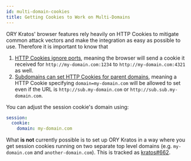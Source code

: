 ```yaml
---
id: multi-domain-cookies
title: Getting Cookies to Work on Multi-Domains
---
```


ORY Kratos' browser features rely heavily on HTTP Cookies to mitigate common
attack vectors and make the integration as easy as possible to use. Therefore it
is important to know that

1. [HTTP Cookies ignore ports](https://stackoverflow.com/questions/1612177/are-http-cookies-port-specific),
   meaning the browser will send a cookie it received for
   `http://my-domain.com:1234` to `http://my-domain.com:4321` as well.
2. [Subdomains can set HTTP Cookies for parent domains](https://stackoverflow.com/questions/18492576/share-cookie-between-subdomain-and-domain),
   meaning a HTTP Cookie specifying `domain=my-domain.com` will be allowed to
   set even if the URL is `http://sub.my-domain.com` or
   `http://sub.sub.my-domain.com`.

You can adjust the session cookie's domain using:

```yaml title="path/to/kratos/config.yml
session:
  cookie:
    domain: my-domain.com
```

What **is not** currently possible is to set up ORY Kratos in a way where you
get session cookies running on two separate top level domains (e.g.
`my-domain.com` and `another-domain.com`). This is tracked as
[kratos#662](https://github.com/ory/kratos/issues/662).
